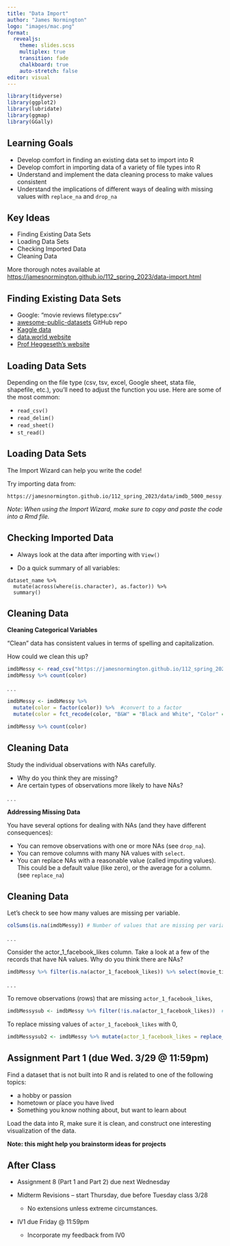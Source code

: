 ```yaml
---
title: "Data Import"
author: "James Normington"
logo: "images/mac.png"
format: 
  revealjs:
    theme: slides.scss
    multiplex: true
    transition: fade
    chalkboard: true
    auto-stretch: false
editor: visual
---
```


```r
library(tidyverse)
library(ggplot2)
library(lubridate)
library(ggmap)
library(GGally)
```

## Learning Goals {.unnumbered}

-   Develop comfort in finding an existing data set to import into R
-   Develop comfort in importing data of a variety of file types into R
-   Understand and implement the data cleaning process to make values consistent
-   Understand the implications of different ways of dealing with missing values with `replace_na` and `drop_na`

## Key Ideas {.unnumbered}

-   Finding Existing Data Sets
-   Loading Data Sets
-   Checking Imported Data
-   Cleaning Data

More thorough notes available at [https://jamesnormington.github.io/112_spring_2023/data-import.html](https://bcheggeseth.github.io/112_fall_2022/data-import.html){.uri}

## Finding Existing Data Sets

-   Google: "movie reviews filetype:csv"
-   [awesome-public-datasets](https://github.com/caesar0301/awesome-public-datasets) GitHub repo
-   [Kaggle data](https://www.kaggle.com/datasets)
-   [data.world website](https://data.world/)
-   [Prof Heggeseth's website](https://bcheggeseth.github.io/datasets/)

## Loading Data Sets

Depending on the file type (csv, tsv, excel, Google sheet, stata file, shapefile, etc.), you'll need to adjust the function you use. Here are some of the most common:

-   `read_csv()`
-   `read_delim()`
-   `read_sheet()`
-   `st_read()`

## Loading Data Sets

The Import Wizard can help you write the code!

Try importing data from:

    https://jamesnormington.github.io/112_spring_2023/data/imdb_5000_messy.csv

*Note: When using the Import Wizard, make sure to copy and paste the code into a Rmd file.*

## Checking Imported Data

-   Always look at the data after importing with `View()`

-   Do a quick summary of all variables:

<!-- -->

    dataset_name %>% 
      mutate(across(where(is.character), as.factor)) %>% 
      summary()

## Cleaning Data {.smaller .scrollable}

**Cleaning Categorical Variables**

"Clean" data has consistent values in terms of spelling and capitalization.

How could we clean this up?

```r
imdbMessy <- read_csv("https://jamesnormington.github.io/112_spring_2023/data/imdb_5000_messy.csv")
imdbMessy %>% count(color)
```

. . .

```r
imdbMessy <- imdbMessy %>% 
  mutate(color = factor(color)) %>%  #convert to a factor
  mutate(color = fct_recode(color, "B&W" = "Black and White", "Color" = "color", "Color" = "COLOR")) #recode levels

imdbMessy %>% count(color)
```

## Cleaning Data {.smaller .scrollable}

Study the individual observations with NAs carefully.

-   Why do you think they are missing?
-   Are certain types of observations more likely to have NAs?

. . .

**Addressing Missing Data**

You have several options for dealing with NAs (and they have different consequences):

::: incremental
-   You can remove observations with one or more NAs (see `drop_na`).
-   You can remove columns with many NA values with `select`.
-   You can replace NAs with a reasonable value (called imputing values). This could be a default value (like zero), or the average for a column. (see `replace_na`)
:::

## Cleaning Data {.smaller .scrollable}

Let's check to see how many values are missing per variable.

```r
colSums(is.na(imdbMessy)) # Number of values that are missing per variable
```

. . .

Consider the actor_1\_facebook_likes column. Take a look at a few of the records that have NA values. Why do you think there are NAs?

```r
imdbMessy %>% filter(is.na(actor_1_facebook_likes)) %>% select(movie_title,actor_1_name,actor_1_facebook_likes) %>% head()
```

. . .

To remove observations (rows) that are missing `actor_1_facebook_likes`,

```r
imdbMessysub <- imdbMessy %>% filter(!is.na(actor_1_facebook_likes))  #Notice how I saved this new smaller dataset to a new name
```

To replace missing values of `actor_1_facebook_likes` with 0,

```r
imdbMessysub2 <- imdbMessy %>% mutate(actor_1_facebook_likes = replace_na(actor_1_facebook_likes, 0))  
```

## Assignment Part 1 (due Wed. 3/29 @ 11:59pm)

Find a dataset that is not built into R and is related to one of the following topics:

-   a hobby or passion
-   hometown or place you have lived
-   Something you know nothing about, but want to learn about

Load the data into R, make sure it is clean, and construct one interesting visualization of the data.

**Note: this might help you brainstorm ideas for projects**

## After Class {.unnumbered}

-   Assignment 8 (Part 1 and Part 2) due next Wednesday

-   Midterm Revisions -- start Thursday, due before Tuesday class 3/28

    -   No extensions unless extreme circumstances.

-   IV1 due Friday @ 11:59pm

    -   Incorporate my feedback from IV0
